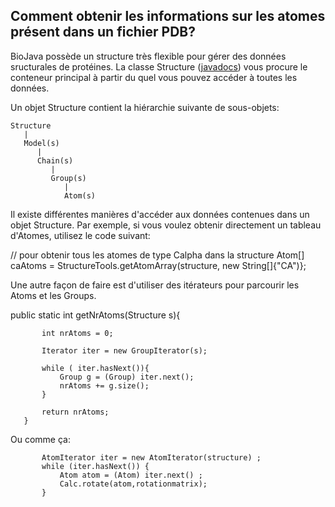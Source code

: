 == Comment obtenir les informations sur les atomes présent dans un fichier PDB? ==

BioJava poss&egrave;de un structure tr&egrave;s flexible pour g&eacute;rer des donn&eacute;es sructurales de prot&eacute;ines. La classe Structure ([http://www.biojava.org/docs/api16/org/biojava/bio/structure/Structure.html javadocs]) vous procure le conteneur principal &agrave; partir du quel vous pouvez acc&eacute;der &agrave; toutes les donn&eacute;es.

Un objet Structure contient la hi&eacute;rarchie suivante de sous-objets:

<pre>
Structure
   |
   Model(s)
      |
      Chain(s)
         |
         Group(s)
            |
            Atom(s)
</pre>

Il existe diff&eacute;rentes mani&egrave;res d'acc&eacute;der aux donn&eacute;es contenues dans un objet Structure. Par exemple, si vous voulez obtenir directement un tableau d'Atomes, utilisez le code suivant:

<java>

// pour obtenir tous les atomes de type Calpha dans la structure
Atom[] caAtoms = StructureTools.getAtomArray(structure, new String[]{"CA")};

</java>

Une autre fa&ccedil;on de faire est d'utiliser des it&eacute;rateurs pour parcourir les Atoms et les Groups.

<java>
public static int getNrAtoms(Structure s){
       
        int nrAtoms = 0;
        
        Iterator iter = new GroupIterator(s);
        
        while ( iter.hasNext()){
            Group g = (Group) iter.next();
            nrAtoms += g.size();
        }
        
        return nrAtoms;
    }
</java>

Ou comme &ccedil;a:

<java>
        AtomIterator iter = new AtomIterator(structure) ;
        while (iter.hasNext()) {
            Atom atom = (Atom) iter.next() ;
            Calc.rotate(atom,rotationmatrix);
        }
</java>